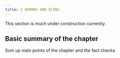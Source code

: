 ```yaml
---
title: I HUMANS AND ECONS
---
```


::: callout-note
This section is much under construction currently.
:::

## Basic summary of the chapter

Sum up main points of the chapter and the fact checks
